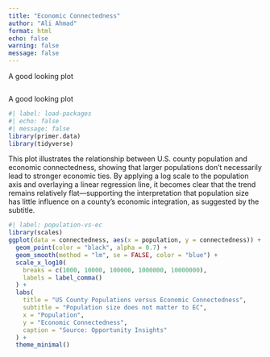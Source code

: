 ```yaml
---
title: "Economic Connectedness"
author: "Ali Ahmad"
format: html
echo: false
warning: false
message: false
---
```

A good looking plot

```r

```
A good looking plot





```r
#| label: load-packages
#| echo: false
#| message: false
library(primer.data)
library(tidyverse)
```

This plot illustrates the relationship between U.S. county population and economic connectedness, showing that larger populations don't necessarily lead to stronger economic ties. By applying a log scale to the population axis and overlaying a linear regression line, it becomes clear that the trend remains relatively flat—supporting the interpretation that population size has little influence on a county’s economic integration, as suggested by the subtitle.



```r
#| label: population-vs-ec
library(scales)
ggplot(data = connectedness, aes(x = population, y = connectedness)) +
  geom_point(color = "black", alpha = 0.7) +
  geom_smooth(method = "lm", se = FALSE, color = "blue") +
  scale_x_log10(
    breaks = c(1000, 10000, 100000, 1000000, 10000000),
    labels = label_comma()
  ) +
  labs(
    title = "US County Populations versus Economic Connectedness",
    subtitle = "Population size does not matter to EC",
    x = "Population",
    y = "Economic Connectedness",
    caption = "Source: Opportunity Insights"
  ) +
  theme_minimal()


```